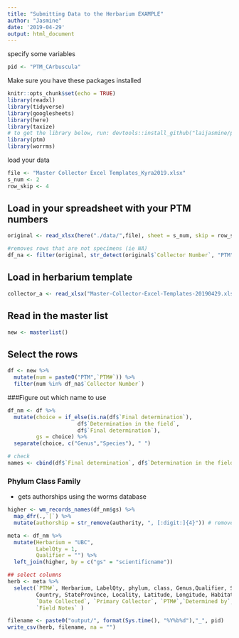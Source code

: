 ```yaml
---
title: "Submitting Data to the Herbarium EXAMPLE"
author: "Jasmine"
date: '2019-04-29'
output: html_document
---
```


specify some variables
```r
pid <- "PTM_CArbuscula"
```


Make sure you have these packages installed
```r
knitr::opts_chunk$set(echo = TRUE)
library(readxl)
library(tidyverse)
library(googlesheets)
library(here)
library(taxize)
# to get the library below, run: devtools::install_github("laijasmine/ptm")
library(ptm)
library(worrms)
```

load your data
```r
file <- "Master Collector Excel Templates_Kyra2019.xlsx"
s_num <- 2
row_skip <- 4
```

## Load in your spreadsheet with your PTM numbers
```r
original <- read_xlsx(here("./data/",file), sheet = s_num, skip = row_skip)

#removes rows that are not specimens (ie NA)
df_na <- filter(original, str_detect(original$`Collector Number`, "PTM"))
```

## Load in herbarium template
```r
collector_a <- read_xlsx("Master-Collector-Excel-Templates-20190429.xlsx",sheet = 2, skip = 4)
```


## Read in the master list
```r
new <- masterlist()
```

## Select the rows
```r
df <- new %>% 
  mutate(num = paste0("PTM",`PTM#`)) %>% 
  filter(num %in% df_na$`Collector Number`)
```

###Figure out which name to use
```r
df_nm <- df %>% 
  mutate(choice = if_else(is.na(df$`Final determination`),
                      df$`Determination in the field`,
                      df$`Final determination`),
         gs = choice) %>% 
  separate(choice, c("Genus","Species"), " ")

# check
names <- cbind(df$`Final determination`, df$`Determination in the field`, df$`genetic match/notes`)
```

### Phylum Class Family
- gets authorships using the worms database
```r
higher <- wm_records_names(df_nm$gs) %>%
  map_dfr(.,`[`) %>%
  mutate(authorship = str_remove(authority, ", [:digit:]{4}")) # removes the year
```

```r
meta <- df_nm %>%
  mutate(Herbarium = "UBC",
         LabelQty = 1,
         Qualifier = "") %>% 
  left_join(higher, by = c("gs" = "scientificname")) 

## select columns
herb <- meta %>% 
  select(`PTM#`, Herbarium, LabelQty, phylum, class, Genus,Qualifier, Species, authorship,
         Country, StateProvince, Locality, Latitude, Longitude, Habitat, Depth, `Reproductive Status`,
         `Date Collected`, `Primary Collector`, `PTM#`,`Determined by`, `Determination Date`, 
         `Field Notes` )
```

```r
filename <- paste0("output/", format(Sys.time(), "%Y%b%d"),"_", pid)
write_csv(herb, filename, na = "")
```

